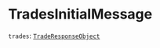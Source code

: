 
# TradesInitialMessage

`trades`: [`TradeResponseObject`] <Array/>

[`TradeResponseObject`]: /types/trade_response_object
